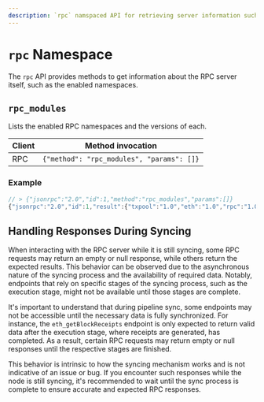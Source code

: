 ```yaml
---
description: `rpc` namspaced API for retrieving server information such as enabled namespaces
---
```


# `rpc` Namespace

The `rpc` API provides methods to get information about the RPC server itself, such as the enabled namespaces.

## `rpc_modules`

Lists the enabled RPC namespaces and the versions of each.

| Client | Method invocation                         |
| ------ | ----------------------------------------- |
| RPC    | `{"method": "rpc_modules", "params": []}` |

### Example

```js
// > {"jsonrpc":"2.0","id":1,"method":"rpc_modules","params":[]}
{"jsonrpc":"2.0","id":1,"result":{"txpool":"1.0","eth":"1.0","rpc":"1.0"}}
```

## Handling Responses During Syncing

When interacting with the RPC server while it is still syncing, some RPC requests may return an empty or null response, while others return the expected results. This behavior can be observed due to the asynchronous nature of the syncing process and the availability of required data. Notably, endpoints that rely on specific stages of the syncing process, such as the execution stage, might not be available until those stages are complete.

It's important to understand that during pipeline sync, some endpoints may not be accessible until the necessary data is fully synchronized. For instance, the `eth_getBlockReceipts` endpoint is only expected to return valid data after the execution stage, where receipts are generated, has completed. As a result, certain RPC requests may return empty or null responses until the respective stages are finished.

This behavior is intrinsic to how the syncing mechanism works and is not indicative of an issue or bug. If you encounter such responses while the node is still syncing, it's recommended to wait until the sync process is complete to ensure accurate and expected RPC responses.
